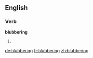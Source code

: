 
==English==

===Verb===
'''blubbering'''

# {{present participle of|[[blubber]]}}

[[de:blubbering]]
[[fr:blubbering]]
[[zh:blubbering]]